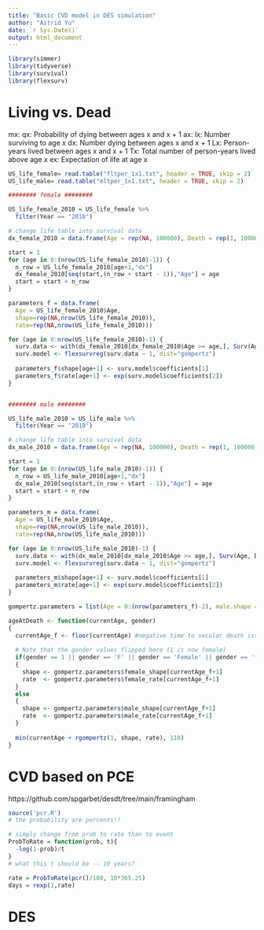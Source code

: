 ```yaml
---
title: "Basic CVD model in DES simulation"
author: "Astrid Yu"
date: `r Sys.Date()`
output: html_document
---
```


```r
library(simmer)
library(tidyverse)
library(survival)
library(flexsurv)
```


# Living vs. Dead

mx: 
qx: Probability of dying between ages x and x + 1
ax: 
lx: Number  surviving to  age x
dx: Number dying between  ages x and x + 1
Lx: Person-years  lived between  ages x and x + 1
Tx: Total number of person-years lived above age x
ex: Expectation of  life at age x

```r
US_life_female= read.table("fltper_1x1.txt", header = TRUE, skip = 2)
US_life_male= read.table("mltper_1x1.txt", header = TRUE, skip = 2)

######## female ########

US_life_female_2010 = US_life_female %>%
  filter(Year == "2010")

# change life table into survival data
dx_female_2010 = data.frame(Age = rep(NA, 100000), Death = rep(1, 100000))

start = 1
for (age in 0:(nrow(US_life_female_2010)-1)) {
  n_row = US_life_female_2010[age+1,"dx"]
  dx_female_2010[seq(start,(n_row + start - 1)),"Age"] = age
  start = start + n_row
}

parameters_f = data.frame(
  Age = US_life_female_2010$Age,
  shape=rep(NA,nrow(US_life_female_2010)),
  rate=rep(NA,nrow(US_life_female_2010)))

for (age in 0:nrow(US_life_female_2010)-1) {
  surv.data <- with(dx_female_2010[dx_female_2010$Age >= age,], Surv(Age, Death, origin=age))
  surv.model <- flexsurvreg(surv.data ~ 1, dist="gompertz")
  
  parameters_f$shape[age+1] <- surv.model$coefficients[1]
  parameters_f$rate[age+1] <- exp(surv.model$coefficients[2])
}


######## male ########

US_life_male_2010 = US_life_male %>%
  filter(Year == "2010")

# change life table into survival data
dx_male_2010 = data.frame(Age = rep(NA, 100000), Death = rep(1, 100000))

start = 1
for (age in 0:(nrow(US_life_male_2010)-1)) {
  n_row = US_life_male_2010[age+1,"dx"]
  dx_male_2010[seq(start,(n_row + start - 1)),"Age"] = age
  start = start + n_row
}

parameters_m = data.frame(
  Age = US_life_male_2010$Age,
  shape=rep(NA,nrow(US_life_male_2010)),
  rate=rep(NA,nrow(US_life_male_2010)))

for (age in 0:nrow(US_life_male_2010)-1) {
  surv.data <- with(dx_male_2010[dx_male_2010$Age >= age,], Surv(Age, Death, origin=age))
  surv.model <- flexsurvreg(surv.data ~ 1, dist="gompertz")
  
  parameters_m$shape[age+1] <- surv.model$coefficients[1]
  parameters_m$rate[age+1] <- exp(surv.model$coefficients[2])
}

gompertz.parameters = list(Age = 0:(nrow(parameters_f)-2), male.shape = parameters_m[1:(nrow(parameters_m)-1),"shape"], male.rate = parameters_m[1:(nrow(parameters_m)-1),"rate"], female.shape = parameters_f[1:(nrow(parameters_f)-1),"shape"], female.rate = parameters_f[1:(nrow(parameters_f)-1),"rate"])

ageAtDeath <- function(currentAge, gender)
{
  currentAge_f <- floor(currentAge) #negative time to secular death issue
  
  # Note that the gender values flipped here (1 is now female)
  if(gender == 1 || gender == 'F' || gender == 'Female' || gender == 'f' || gender == 'female')
  {
    shape <- gompertz.parameters$female_shape[currentAge_f+1]
    rate  <- gompertz.parameters$female_rate[currentAge_f+1]
  }
  else
  {
    shape <- gompertz.parameters$male_shape[currentAge_f+1]
    rate  <- gompertz.parameters$male_rate[currentAge_f+1]
  }
  
  min(currentAge + rgompertz(1, shape, rate), 110)
}
```

# CVD based on PCE

https://github.com/spgarbet/desdt/tree/main/framingham

```r
source('pcr.R')
# the probability are percents!!

# simply change from prob to rate than to event
ProbToRate = function(prob, t){
  -log(1-prob)/t
}
# what this t should be -- 10 years?

rate = ProbToRate(pcr()/100, 10*365.25)
days = rexp(1,rate)
```

# DES

```r

```